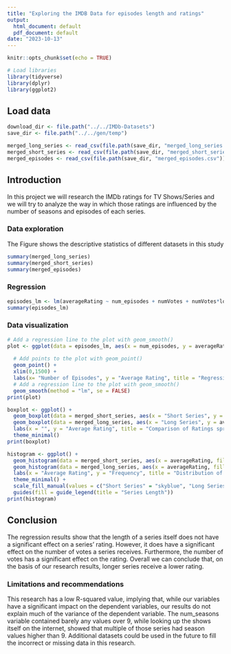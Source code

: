```yaml
---
title: "Exploring the IMDB Data for episodes length and ratings"
output:
  html_document: default
  pdf_document: default
date: "2023-10-13"
---
```


```r
knitr::opts_chunk$set(echo = TRUE)
```

```r
# Load libraries
library(tidyverse)
library(dplyr)
library(ggplot2)
```
## Load data
```r
download_dir <- file.path("../../IMDb-Datasets")
save_dir <- file.path("../../gen/temp")

merged_long_series <- read_csv(file.path(save_dir, "merged_long_series.csv"))
merged_short_series <- read_csv(file.path(save_dir, "merged_short_series.csv"))
merged_episodes <- read_csv(file.path(save_dir, "merged_episodes.csv"))
```

## Introduction

In this project we will research the IMDb ratings for TV Shows/Series and we will try to analyze the way in which those ratings are influenced by the number of seasons and episodes of each series.

### Data exploration
The Figure shows the descriptive statistics of different datasets in this study
```r
summary(merged_long_series)
summary(merged_short_series)
summary(merged_episodes)
```
### Regression
```r
episodes_lm <- lm(averageRating ~ num_episodes + numVotes + numVotes*long.x, data = merged_episodes)
summary(episodes_lm)
```

### Data visualization
```r
# Add a regression line to the plot with geom_smooth()
plot <- ggplot(data = episodes_lm, aes(x = num_episodes, y = averageRating)) +
  
  # Add points to the plot with geom_point()
  geom_point() +
  xlim(0,1500) +
  labs(x= "Number of Episodes", y = "Average Rating", title = "Regression of Length on Votes") +
  # Add a regression line to the plot with geom_smooth()
  geom_smooth(method = "lm", se = FALSE)
print(plot)
```


```r
boxplot <- ggplot() +
  geom_boxplot(data = merged_short_series, aes(x = "Short Series", y = averageRating), fill = "purple") +
  geom_boxplot(data = merged_long_series, aes(x = "Long Series", y = averageRating), fill = "lightgreen") +
  labs(x = "", y = "Average Rating", title = "Comparison of Ratings spread between Short and Long Series") +
  theme_minimal()
print(boxplot)
```

```r
histogram <- ggplot() +
  geom_histogram(data = merged_short_series, aes(x = averageRating, fill = "Short Series"), alpha = 0.5, bins = 30, position="identity") +
  geom_histogram(data = merged_long_series, aes(x = averageRating, fill = "Long Series"), alpha = 0.5, bins = 30, position="identity") +
  labs(x = "Average Rating", y = "Frequency", title = "Distribution of Ratings for Short and Long Series") +
  theme_minimal() +
  scale_fill_manual(values = c("Short Series" = "skyblue", "Long Series" = "pink")) +
  guides(fill = guide_legend(title = "Series Length"))
print(histogram)
```

## Conclusion
The regression results show that the length of a series itself does not have a significant effect on a series' rating. However, it does have a significant effect on the number of votes a series receives. Furthermore, the number of votes has a significant effect on the rating. Overall we can conclude that, on the basis of our research results, longer series receive a lower rating.

### Limitations and recommendations
This research has a low R-squared value, implying that, while our variables have a significant impact on the dependent variables, our results do not explain much of the variance of the dependent variable. The num_seasons variable contained barely any values over 9, while looking up the shows itself on the internet, showed that multiple of those series had season values higher than 9. 
Additional datasets could be used in the future to fill the incorrect or missing data in this research.